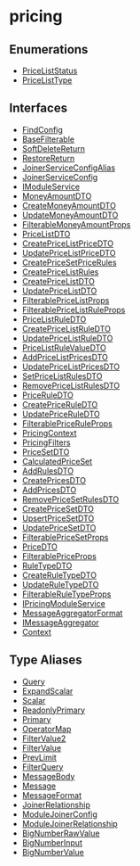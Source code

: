 
# pricing

## Enumerations

- [PriceListStatus](../pricing/enums/pricing.PriceListStatus.mdx)
- [PriceListType](../pricing/enums/pricing.PriceListType.mdx)

## Interfaces

- [FindConfig](../pricing/interfaces/pricing.FindConfig.mdx)
- [BaseFilterable](../pricing/interfaces/pricing.BaseFilterable.mdx)
- [SoftDeleteReturn](../pricing/interfaces/pricing.SoftDeleteReturn.mdx)
- [RestoreReturn](../pricing/interfaces/pricing.RestoreReturn.mdx)
- [JoinerServiceConfigAlias](../pricing/interfaces/pricing.JoinerServiceConfigAlias.mdx)
- [JoinerServiceConfig](../pricing/interfaces/pricing.JoinerServiceConfig.mdx)
- [IModuleService](../pricing/interfaces/pricing.IModuleService.mdx)
- [MoneyAmountDTO](../pricing/interfaces/pricing.MoneyAmountDTO.mdx)
- [CreateMoneyAmountDTO](../pricing/interfaces/pricing.CreateMoneyAmountDTO.mdx)
- [UpdateMoneyAmountDTO](../pricing/interfaces/pricing.UpdateMoneyAmountDTO.mdx)
- [FilterableMoneyAmountProps](../pricing/interfaces/pricing.FilterableMoneyAmountProps.mdx)
- [PriceListDTO](../pricing/interfaces/pricing.PriceListDTO.mdx)
- [CreatePriceListPriceDTO](../pricing/interfaces/pricing.CreatePriceListPriceDTO.mdx)
- [UpdatePriceListPriceDTO](../pricing/interfaces/pricing.UpdatePriceListPriceDTO.mdx)
- [CreatePriceSetPriceRules](../pricing/interfaces/pricing.CreatePriceSetPriceRules.mdx)
- [CreatePriceListRules](../pricing/interfaces/pricing.CreatePriceListRules.mdx)
- [CreatePriceListDTO](../pricing/interfaces/pricing.CreatePriceListDTO.mdx)
- [UpdatePriceListDTO](../pricing/interfaces/pricing.UpdatePriceListDTO.mdx)
- [FilterablePriceListProps](../pricing/interfaces/pricing.FilterablePriceListProps.mdx)
- [FilterablePriceListRuleProps](../pricing/interfaces/pricing.FilterablePriceListRuleProps.mdx)
- [PriceListRuleDTO](../pricing/interfaces/pricing.PriceListRuleDTO.mdx)
- [CreatePriceListRuleDTO](../pricing/interfaces/pricing.CreatePriceListRuleDTO.mdx)
- [UpdatePriceListRuleDTO](../pricing/interfaces/pricing.UpdatePriceListRuleDTO.mdx)
- [PriceListRuleValueDTO](../pricing/interfaces/pricing.PriceListRuleValueDTO.mdx)
- [AddPriceListPricesDTO](../pricing/interfaces/pricing.AddPriceListPricesDTO.mdx)
- [UpdatePriceListPricesDTO](../pricing/interfaces/pricing.UpdatePriceListPricesDTO.mdx)
- [SetPriceListRulesDTO](../pricing/interfaces/pricing.SetPriceListRulesDTO.mdx)
- [RemovePriceListRulesDTO](../pricing/interfaces/pricing.RemovePriceListRulesDTO.mdx)
- [PriceRuleDTO](../pricing/interfaces/pricing.PriceRuleDTO.mdx)
- [CreatePriceRuleDTO](../pricing/interfaces/pricing.CreatePriceRuleDTO.mdx)
- [UpdatePriceRuleDTO](../pricing/interfaces/pricing.UpdatePriceRuleDTO.mdx)
- [FilterablePriceRuleProps](../pricing/interfaces/pricing.FilterablePriceRuleProps.mdx)
- [PricingContext](../pricing/interfaces/pricing.PricingContext.mdx)
- [PricingFilters](../pricing/interfaces/pricing.PricingFilters.mdx)
- [PriceSetDTO](../pricing/interfaces/pricing.PriceSetDTO.mdx)
- [CalculatedPriceSet](../pricing/interfaces/pricing.CalculatedPriceSet.mdx)
- [AddRulesDTO](../pricing/interfaces/pricing.AddRulesDTO.mdx)
- [CreatePricesDTO](../pricing/interfaces/pricing.CreatePricesDTO.mdx)
- [AddPricesDTO](../pricing/interfaces/pricing.AddPricesDTO.mdx)
- [RemovePriceSetRulesDTO](../pricing/interfaces/pricing.RemovePriceSetRulesDTO.mdx)
- [CreatePriceSetDTO](../pricing/interfaces/pricing.CreatePriceSetDTO.mdx)
- [UpsertPriceSetDTO](../pricing/interfaces/pricing.UpsertPriceSetDTO.mdx)
- [UpdatePriceSetDTO](../pricing/interfaces/pricing.UpdatePriceSetDTO.mdx)
- [FilterablePriceSetProps](../pricing/interfaces/pricing.FilterablePriceSetProps.mdx)
- [PriceDTO](../pricing/interfaces/pricing.PriceDTO.mdx)
- [FilterablePriceProps](../pricing/interfaces/pricing.FilterablePriceProps.mdx)
- [RuleTypeDTO](../pricing/interfaces/pricing.RuleTypeDTO.mdx)
- [CreateRuleTypeDTO](../pricing/interfaces/pricing.CreateRuleTypeDTO.mdx)
- [UpdateRuleTypeDTO](../pricing/interfaces/pricing.UpdateRuleTypeDTO.mdx)
- [FilterableRuleTypeProps](../pricing/interfaces/pricing.FilterableRuleTypeProps.mdx)
- [IPricingModuleService](../pricing/interfaces/pricing.IPricingModuleService.mdx)
- [MessageAggregatorFormat](../pricing/interfaces/pricing.MessageAggregatorFormat.mdx)
- [IMessageAggregator](../pricing/interfaces/pricing.IMessageAggregator.mdx)
- [Context](../pricing/interfaces/pricing.Context.mdx)

## Type Aliases

- [Query](../pricing/types/pricing.Query.mdx)
- [ExpandScalar](../pricing/types/pricing.ExpandScalar.mdx)
- [Scalar](../pricing/types/pricing.Scalar.mdx)
- [ReadonlyPrimary](../pricing/types/pricing.ReadonlyPrimary.mdx)
- [Primary](../pricing/types/pricing.Primary.mdx)
- [OperatorMap](../pricing/types/pricing.OperatorMap.mdx)
- [FilterValue2](../pricing/types/pricing.FilterValue2.mdx)
- [FilterValue](../pricing/types/pricing.FilterValue.mdx)
- [PrevLimit](../pricing/types/pricing.PrevLimit.mdx)
- [FilterQuery](../pricing/types/pricing.FilterQuery.mdx)
- [MessageBody](../pricing/types/pricing.MessageBody.mdx)
- [Message](../pricing/types/pricing.Message.mdx)
- [MessageFormat](../pricing/types/pricing.MessageFormat.mdx)
- [JoinerRelationship](../pricing/types/pricing.JoinerRelationship.mdx)
- [ModuleJoinerConfig](../pricing/types/pricing.ModuleJoinerConfig.mdx)
- [ModuleJoinerRelationship](../pricing/types/pricing.ModuleJoinerRelationship.mdx)
- [BigNumberRawValue](../pricing/types/pricing.BigNumberRawValue.mdx)
- [BigNumberInput](../pricing/types/pricing.BigNumberInput.mdx)
- [BigNumberValue](../pricing/types/pricing.BigNumberValue.mdx)

